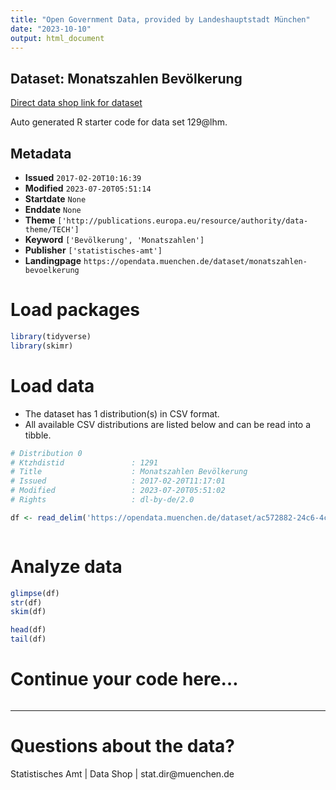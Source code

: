 ```yaml
---
title: "Open Government Data, provided by Landeshauptstadt München"
date: "2023-10-10"
output: html_document
---
```


## Dataset: Monatszahlen Bevölkerung

[Direct data shop link for dataset](https://opendata.muenchen.de/dataset/monatszahlen-bevoelkerung)

Auto generated R starter code for data set 129@lhm.

## Metadata

- **Issued** `2017-02-20T10:16:39`
- **Modified** `2023-07-20T05:51:14`
- **Startdate** `None`
- **Enddate** `None`
- **Theme** `['http://publications.europa.eu/resource/authority/data-theme/TECH']`
- **Keyword** `['Bevölkerung', 'Monatszahlen']`
- **Publisher** `['statistisches-amt']`
- **Landingpage** `https://opendata.muenchen.de/dataset/monatszahlen-bevoelkerung`


# Load packages

```r

library(tidyverse)
library(skimr)

```

# Load data

-   The dataset has 1 distribution(s) in CSV format.
-   All available CSV distributions are listed below and can be read into a tibble.

```r

# Distribution 0
# Ktzhdistid               : 1291
# Title                    : Monatszahlen Bevölkerung
# Issued                   : 2017-02-20T11:17:01
# Modified                 : 2023-07-20T05:51:02
# Rights                   : dl-by-de/2.0

df <- read_delim('https://opendata.muenchen.de/dataset/ac572882-24c6-4c98-873a-b61c638e058d/resource/2252dc7c-265b-4f21-aa0e-b602c30cb85f/download/monatszahlen2307_bevoelkerung_10_07_23_nosum.csv')



```

# Analyze data

```r

glimpse(df)
str(df)
skim(df)

head(df)
tail(df)

```

# Continue your code here...

```r

```

------------------------------------------------------------------------

# Questions about the data?

Statistisches Amt | Data Shop | stat.dir@muenchen.de
